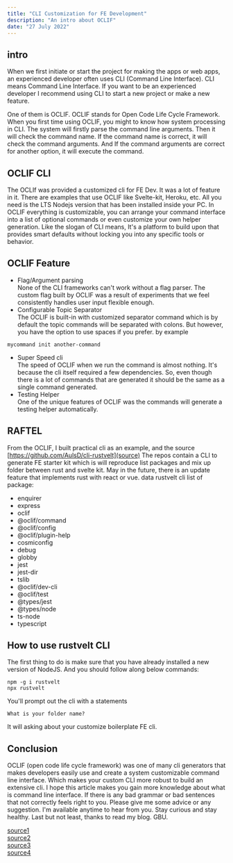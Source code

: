 ```yaml
---
title: "CLI Customization for FE Development"
description: "An intro about OCLIF"
date: "27 July 2022"
---
```


## intro
When we first initiate or start the project for making the apps or web apps, an experienced developer often uses CLI (Command Line Interface).
CLI means Command Line Interface. If you want to be an experienced developer I recommend using CLI to start a new project or make a new feature. 

One of them is OCLIF. OCLIF stands for Open Code Life Cycle Framework.
When you first time using OCLIF, you might to know how system processing in CLI. The system will firstly parse the command line arguments. Then it will check the command name. If the command name is correct, it will check the command arguments. And If the command arguments are correct for another option, it will execute the command.

## OCLIF CLI
The OCLIf was provided a customized cli for FE Dev. It was a lot of feature in it. There are examples that use OCLIF like Svelte-kit, Heroku, etc. All you need is the LTS Nodejs version that has been installed inside your PC.
In OCLIF everything is customizable, you can arrange your command interface into a list of optional commands or even customize your own helper generation. Like the slogan of CLI means, It's a platform to build upon that provides smart defaults without locking you into any specific tools or behavior.

## OCLIF Feature
- Flag/Argument parsing  
None of the CLI frameworks can't work without a flag parser. The custom flag built by OCLIF was a result of experiments that we feel consistently handles user input flexible enough.
- Configurable Topic Separator  
The OCLIF is built-in with customized separator command which is by default the topic commands will be separated with colons. But however, you have the option to use spaces if you prefer. by example 
```
mycommand init another-command
```
- Super Speed cli  
The speed of OCLIF when we run the command is almost nothing. It's because the cli itself required a few dependencies. So, even though there is a lot of commands that are generated it should be the same as a single command generated. 
- Testing Helper  
One of the unique features of OCLIF was the commands will generate a testing helper automatically.

## RAFTEL
From the OCLIF, I built practical cli as an example, and the source [https://github.com/AulsD/cli-rustvelt](source)
The repos contain a CLI to generate FE starter kit which is will reproduce list packages and mix up folder between rust and svelte kit. 
May in the future, there is an update feature that implements rust with react or vue. 
data
rustvelt cli list of package:
- enquirer
- express
- oclif
- @oclif/command
- @oclif/config
- @oclif/plugin-help
- cosmiconfig
- debug
- globby
- jest
- jest-dir
- tslib
- @oclif/dev-cli
- @oclif/test
- @types/jest
- @types/node
- ts-node
- typescript

## How to use rustvelt CLI
The first thing to do is make sure that you have already installed a new version of NodeJS. 
And you should follow along below commands: 
```
npm -g i rustvelt
npx rustvelt 
```

You'll prompt out the cli with a statements 
```
What is your folder name?
```

It will asking about your customize boilerplate FE cli. 

## Conclusion
OCLIF (open code life cycle framework) was one of many cli generators that makes developers easily use and create a system customizable command line interface. Which makes your custom CLI more robust to build an extensive cli. I hope this article makes you gain more knowledge about what is command line interface. If there is any bad grammar or bad sentences that not correctly feels right to you. Please give me some advice or any suggestion. I'm available anytime to hear from you. 
Stay curious and stay healthy. Last but not least, thanks to read my blog. GBU.

[source1](https://oclif.io/docs/introduction)  
[source2](https://medium.com/the-z/getting-started-with-oclif-by-creating-a-todo-cli-app-b3a2649adbcf)  
[source3](https://medium.com/swlh/how-to-have-your-personal-cli-with-oclif-4d72939cd32c)  
[source4](https://egghead.io/lessons/javascript-create-a-hybrid-single-multi-command-node-js-cli-with-oclif-and-typescript)
